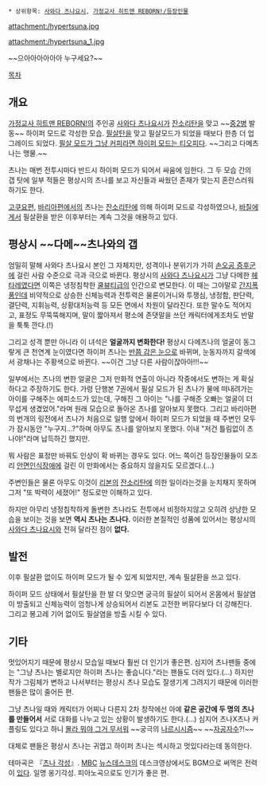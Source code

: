  * 상위항목: [[사와다 츠나요시]], [[가정교사 히트맨 REBORN!/등장인물]]

attachment:/hypertsuna.jpg

attachment:/hypertsuna_1.jpg

~~으아아아아아아 누구세요?~~

[[목차]]

== 개요 ==
[[가정교사 히트맨 REBORN!]]의 주인공 [[사와다 츠나요시]]가 [[잔소리탄]]을 맞고 ~~[[중2병]] 발동~~ 하이퍼 모드로 각성한 모습. [[필살탄]]을 맞고 필살모드가 되었을 때보다 한층 더 업그레이드 되었다. [[맥심 T.O.P|필살 모드가 그냥 커피라면 하이퍼 모드는 티오피다]]. ~~그리고 다메츠나는 맹물.~~

츠나는 매번 전투시마다 반드시 하이퍼 모드가 되어서 싸움에 임한다. 그 두 모습 간의 갭 탓에 일부 적들은 평상시의 츠나를 보고 자신들과 싸웠던 존재가 맞는지 혼란스러워하기도 한다.

[[가정교사 히트맨 REBORN!/고쿠요편|고쿠요편]], [[가정교사 히트맨 REBORN!/바리아편|바리아편]]에서의 츠나는 [[잔소리탄]]에 의해 하이퍼 모드로 각성하였으나, [[바질#s-2|바질]]에게서 필살환을 받은 이후부터는 계속 그것을 애용하고 있다.

== 평상시 ~~다메~~츠나와의 갭 ==
엄밀히 말해 사와다 츠나요시 본인 그 자체지만, 성격이나 분위기가 가히 [[손오공 증후군]]에 걸린 사람 수준으로 극과 극으로 바뀐다. 평상시의 [[사와다 츠나요시]]가 그냥 다메한 [[헤타레]]였다면 이쪽은 냉정침착한 [[쿨뷰티]]급의 인간으로 변모한다. 이 때는 그야말로 [[간지폭풍]]인데 비약적으로 상승한 신체능력과 전투력은 물론이거니와 투쟁심, 냉정함, 판단력, 결단력, 지휘능력, 상황대처능력 등 모든 면에서 차원이 달라진다. 또한 말수도 적어지고, 표정도 무뚝뚝해지며, 말이 짧아져서 평소에 존댓말을 쓰던 캐릭터에게조차도 반말을 툭툭 깐다.(!)

그리고 성격 뿐만 아니라 이 녀석은 '''얼굴까지 변화한다!''' 평상시 다메츠나의 얼굴이 동그랗게 큰 천연계 눈이였다면 하이퍼 츠나는 [[반쯤 감은 눈]]으로 바뀌며, 눈동자까지 갈색에서 광채나는 주황색으로 바뀐다. ~~이건 그냥 다른 사람이잖아아!!!~~

일부에서는 츠나의 변한 얼굴은 그저 만화적 연출이 아니라 작중에서도 변하는 게 확실하다고 주장하기도 한다. 가령 단행본 7권에서 필살 모드가 된 츠나가 물에 떠내려가는 아이를 구해주는 에피소드가 있는데, 구해진 그 아이는 "나를 구해준 오빠는 얼굴이 더 무섭게 생겼었어."라며 원래 모습으로 돌아온 츠나를 알아보지 못했다. 그리고 바리아편의 번개의 링전에서 츠나가 처음으로 일행 앞에서 하이퍼 모드가 되었을 때 주변인 모두가 잠시동안 "누구지…?"하며 아무도 츠나를 알아보지 못했다. 이내 "저건 틀림없이 츠나야!"라며 납득하긴 했지만.

뭐 사람은 표정만 바꿔도 인상이 확 바뀌는 경우도 있다. 어느 쪽이건 등장인물들이 모조리 [[안면인식장애]]에 걸린 이 만화에서는 중요하지 않을지도 모르겠다.(…)

주변인들은 물론 아무도 이것이 [[리본(가정교사 히트맨 REBORN!)|리본]]의 [[잔소리탄]]에 의한 일이라는것을 눈치채지 못하며 그저 "또 박력이 세졌어!" 정도로만 이해하고 있다.

하지만 아무리 냉정침착하게 돌변한 츠나라도 전투에서 비정하지않고 오히려 상냥한 모습을 보이는 것을 보면 '''역시 츠나는 츠나다.''' 이러한 본질적인 성품에 있어서는 평상시의 [[사와다 츠나요시]]와 전혀 달라진 점이 '''없다.'''

== 발전 ==
이후 필살환 없이도 하이퍼 모드가 될 수 있게 되었지만, 계속 필살환을 쓰고 있다.

하이퍼 모드 상태에서 필살탄을 한 발 더 맞으면 궁극의 필살이 되어서 온몸에서 필살염이 방출되고 신체능력이 엄청나게 상승되어서 리본도 고전한 버뮤다보다 더 강해진다. 그리고 봉고레 기어 없이도 필살염을 방출 시킬 수 있다.

== 기타 ==
멋있어지기 때문에 평상시 모습일 때보다 훨씬 더 인기가 좋은편. 심지어 츠나팬들 중에는 "그냥 츠나는 별로지만 하이퍼 츠나는 좋습니다."라는 팬들도 더러 있다.(…) 하지만 작가 그림체가 변하고 나서부터는 평상시 츠나 모습도 잘생기게 그려지기 때문에 이러한 팬들은 많이 줄어든 편.

그냥 츠나일 때와 캐릭터가 어찌나 다른지 2차 창작에선 아예 '''같은 공간에 두 명의 츠나를 만들어서''' 서로 대화를 나누고 있는 상황이 발생하기도 한다.(…) 심지어 츠나X츠나 커플링도 있다고 하니 [[몰라 뭐야 그거 무서워]] ~~궁극의 [[나르시시즘]]~~ ~~[[자위행위|자공자수]]?!~~

대체로 팬들은 평상시 츠나는 귀엽고 하이퍼 츠나는 섹시하고 멋있다라는데 동의한다.

테마곡은 『[http://youtu.be/3pGfF3PN3_Y 츠나 각성]』. [[문화방송|MBC]] [[뉴스데스크]]의 데스크영상에서도 BGM으로 써먹은 전력이 [http://news.naver.com/main/read.nhn?mode=LSD&mid=sec&sid1=102&oid=214&aid=0000102267 있다]. 일명 옹기각성. 피아노곡으로도 인기가 좋은 편.
